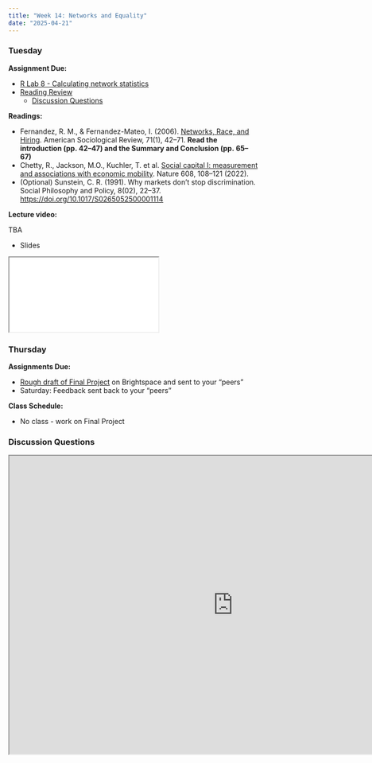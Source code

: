 ```yaml
---
title: "Week 14: Networks and Equality"
date: "2025-04-21"
---
```



### Tuesday

**Assignment Due:**

* [R Lab 8 - Calculating network statistics](/assignments/r_lab_8_%E2%80%93_network_stats.qmd)
* [Reading Review](/syllabus/syllabus.qmd#reading-review-assignments)
    * [Discussion Questions](#discussion-questions)

**Readings:**

* Fernandez, R. M., & Fernandez-Mateo, I. (2006). [Networks, Race, and Hiring](https://journals-sagepub-com.ezproxy.lib.purdue.edu/doi/pdf/10.1177/000312240607100103). American Sociological Review, 71(1), 42–71. **Read the introduction (pp. 42–47) and the Summary and Conclusion (pp. 65–67)**
* Chetty, R., Jackson, M.O., Kuchler, T. et al. [Social capital I: measurement and associations with economic mobility](https://web.archive.org/web/20250106124751/https://www.nature.com/articles/s41586-022-04996-4). Nature 608, 108–121 (2022). 
* (Optional) Sunstein, C. R. (1991). Why markets don’t stop discrimination. Social Philosophy and Policy, 8(02), 22–37. [https://doi.org/10.1017/S0265052500001114](https://doi.org/10.1017/S0265052500001114)

**Lecture video:**

TBA

* Slides

<iframe class='slide-deck' src="/lectures/content_lectures/networks_and_inequality.html"></iframe>


### Thursday

**Assignments Due:**

* [Rough draft of Final Project](/assignments/final_project/rough-draft.qmd) on Brightspace and sent to your "peers"
* Saturday: Feedback sent back to your "peers"

**Class Schedule:**

* No class - work on Final Project

### Discussion Questions

<iframe src="https://pollev-embeds.com/discourses/kWUGIjNfOXzbbCskco0Sx/respond" width="900px" height="600px"></iframe>